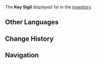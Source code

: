 {{Item Infobox
|title        = Key Sigil
|image        = Item Key Sigil Type 1.png
|type         = Consumables
|group        = Key Sigils
|invCategory  = Precious Items
|description  = A sigil passed down through Watatsumi Island and Enkanomiya. Such pictures are used in unlocking, and are thus named "Key Sigils."
|source1      = Found in [[Enkanomiya]] ([https://webstatic-sea.mihoyo.com/app/ys-map-sea/index.html#/map/7?shown_types=320 Locations])
}}
The '''Key Sigil''' displayed 1st in the [[inventory]].

==Other Languages==
{{Transclude|Key Sigil|Other Languages}}

==Change History==
{{Change History|2.4}}

==Navigation==
{{Precious Navbox|Item}}